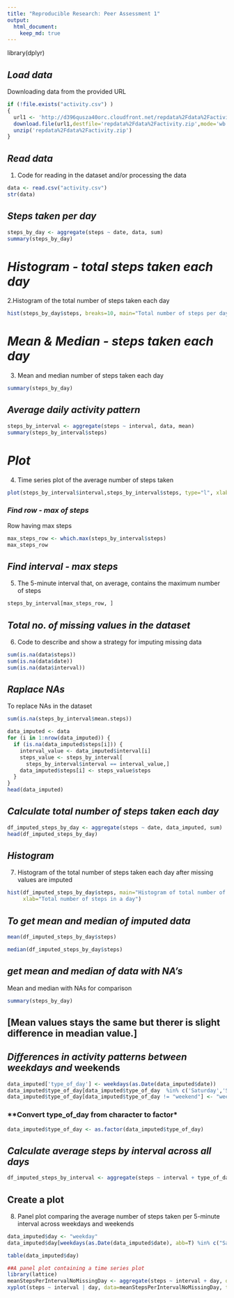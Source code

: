 ---
title: "Reproducible Research: Peer Assessment 1"
output: 
  html_document:
    keep_md: true
---

library(dplyr)

## *Load data*
Downloading data from the provided URL
```{r download, echo=TRUE}
if (!file.exists("activity.csv") )
{
  url1 <- 'http://d396qusza40orc.cloudfront.net/repdata%2Fdata%2Factivity.zip'  
  download.file(url1,destfile='repdata%2Fdata%2Factivity.zip',mode='wb')  
  unzip('repdata%2Fdata%2Factivity.zip')
}
```
## *Read data*
1. Code for reading in the dataset and/or processing the data
```{r read, echo=TRUE}
data <- read.csv("activity.csv")
str(data)
```
## *Steps taken per day*
```{r steps per day, echo=TRUE}
steps_by_day <- aggregate(steps ~ date, data, sum)
summary(steps_by_day)
```

# *Histogram - total steps taken each day*
2.Histogram of the total number of steps taken each day
```{r Histrogram1, echo=TRUE}
hist(steps_by_day$steps, breaks=10, main="Total number of steps per day", xlab="Steps per day")
```

# *Mean & Median - steps taken each day*
3. Mean and median number of steps taken each day
```{r Mean & Meadian, echo=TRUE}
summary(steps_by_day)
```

## *Average daily activity pattern*
```{r Average DAP, echo=TRUE}
steps_by_interval <- aggregate(steps ~ interval, data, mean)
summary(steps_by_interval$steps)
```

# *Plot*
4. Time series plot of the average number of steps taken
```{r Plot-Time Series, echo=TRUE}
plot(steps_by_interval$interval,steps_by_interval$steps, type="l", xlab="Interval", ylab="Number of Steps",main="Average Number of Steps per Day by Interval")
```

### *Find row - max of steps*
Row having max steps
```{r Row having max steps, echo=TRUE}
max_steps_row <- which.max(steps_by_interval$steps)
max_steps_row 
```

## *Find interval - max steps*
5. The 5-minute interval that, on average, contains the maximum number of steps
```{r Interval having max steps, echo=TRUE}
steps_by_interval[max_steps_row, ]
```

## *Total no. of missing values in the dataset*
6. Code to describe and show a strategy for imputing missing data
```{r Total missing values, echo=TRUE}
sum(is.na(data$steps))
sum(is.na(data$date))
sum(is.na(data$interval))
```

## *Raplace NAs*
To replace NAs in the dataset
```{r Replace NAs, echo=TRUE}
sum(is.na(steps_by_interval$mean.steps))

data_imputed <- data
for (i in 1:nrow(data_imputed)) {
  if (is.na(data_imputed$steps[i])) {
    interval_value <- data_imputed$interval[i]
    steps_value <- steps_by_interval[
      steps_by_interval$interval == interval_value,]
    data_imputed$steps[i] <- steps_value$steps
  }
}
head(data_imputed)
```
## *Calculate  total number of steps taken each day*
```{r calculate steps per day, echo=TRUE}
df_imputed_steps_by_day <- aggregate(steps ~ date, data_imputed, sum)
head(df_imputed_steps_by_day)
```

## *Histogram*
7. Histogram of the total number of steps taken each day after missing values are imputed
```{r Histogram2, echo=TRUE}
hist(df_imputed_steps_by_day$steps, main="Histogram of total number of steps per day (imputed)", 
     xlab="Total number of steps in a day")
```     
## *To get mean and median of imputed data*
```{r Mean & Median,echo=TRUE}
mean(df_imputed_steps_by_day$steps)

median(df_imputed_steps_by_day$steps)
```

## *get mean and median of data with NA's*
Mean and median with NAs for comparison 
```{r M & M, echo=TRUE}
summary(steps_by_day)
```
## [Mean values stays the same but therer is slight difference in meadian value.]

## *Differences in activity patterns between weekdays and* weekends
```{r DIfference in activity, echo=TRUE}
data_imputed['type_of_day'] <- weekdays(as.Date(data_imputed$date))
data_imputed$type_of_day[data_imputed$type_of_day  %in% c('Saturday','Sunday') ] <- "weekend"
data_imputed$type_of_day[data_imputed$type_of_day != "weekend"] <- "weekday"
```
### **Convert type_of_day from character to factor*
```{r Convert to factor, echo=TRUE}
data_imputed$type_of_day <- as.factor(data_imputed$type_of_day)
```
## *Calculate average steps by interval across all days*
```{r Avg steps, echo=TRUE}
df_imputed_steps_by_interval <- aggregate(steps ~ interval + type_of_day, data_imputed, mean)
```
## Create a plot
8. Panel plot comparing the average number of steps taken per 5-minute interval across weekdays and weekends
```{r Plot2, echo=TRUE}
data_imputed$day <- "weekday"
data_imputed$day[weekdays(as.Date(data_imputed$date), abb=T) %in% c("Sat","Sun")] <- "weekend"

table(data_imputed$day)

##A panel plot containing a time series plot 
library(lattice)
meanStepsPerIntervalNoMissingDay <- aggregate(steps ~ interval + day, data=data_imputed, FUN="mean")
xyplot(steps ~ interval | day, data=meanStepsPerIntervalNoMissingDay, type="l", grid=T, layout=c(1,2), ylab="Number of steps", xlab="5-min. intervals from midnight", main="Average  5-min. activity intervals: Weekdays vs. Weekends")

```
